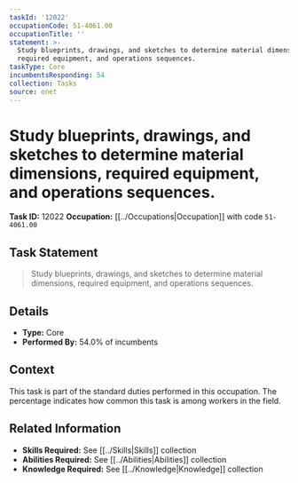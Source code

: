 ```yaml
---
taskId: '12022'
occupationCode: 51-4061.00
occupationTitle: ''
statement: >-
  Study blueprints, drawings, and sketches to determine material dimensions,
  required equipment, and operations sequences.
taskType: Core
incumbentsResponding: 54
collection: Tasks
source: onet
---
```

# Study blueprints, drawings, and sketches to determine material dimensions, required equipment, and operations sequences.

**Task ID:** 12022
**Occupation:** [[../Occupations|Occupation]] with code `51-4061.00`

## Task Statement

> Study blueprints, drawings, and sketches to determine material dimensions, required equipment, and operations sequences.

## Details

- **Type:** Core
- **Performed By:** 54.0% of incumbents

## Context

This task is part of the standard duties performed in this occupation. The percentage indicates how common this task is among workers in the field.

## Related Information

- **Skills Required:** See [[../Skills|Skills]] collection
- **Abilities Required:** See [[../Abilities|Abilities]] collection
- **Knowledge Required:** See [[../Knowledge|Knowledge]] collection

